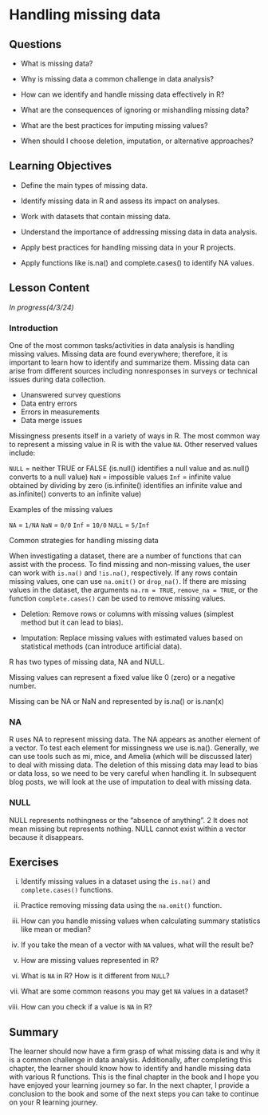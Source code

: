 # Handling missing data {#sec-missing}

## Questions

-   What is missing data?

-   Why is missing data a common challenge in data analysis?

-   How can we identify and handle missing data effectively in R?

-   What are the consequences of ignoring or mishandling missing data?

-   What are the best practices for imputing missing values?

-   When should I choose deletion, imputation, or alternative approaches?

## Learning Objectives

-   Define the main types of missing data.

-   Identify missing data in R and assess its impact on analyses.

-   Work with datasets that contain missing data.

-   Understand the importance of addressing missing data in data analysis.

-   Apply best practices for handling missing data in your R projects.

-   Apply functions like is.na() and complete.cases() to identify NA values.

## Lesson Content

*In progress(4/3/24)*

### Introduction

One of the most common tasks/activities in data analysis is handling missing values. Missing data are found everywhere; therefore, it is important to learn how to identify and summarize them. Missing data can arise from different sources including nonresponses in surveys or technical issues during data collection.

- Unanswered survey questions
- Data entry errors
- Errors in measurements
- Data merge issues

Missingness presents itself in a variety of ways in R. The most common way to represent a missing value in R is with the value ```NA```. Other reserved values include:

```NULL``` = neither TRUE or FALSE (is.null() identifies a null value and as.null() converts to a null value)
```NaN``` = impossible values
```Inf``` = infinite value obtained by dividing by zero (is.infinite() identifies an infinite value and as.infinite() converts to an infinite value)

Examples of the missing values

```NA``` = ```1/NA```
```NaN``` = ```0/0```
```Inf``` = ```10/0```
```NULL``` = ```5/Inf```

Common strategies for handling missing data

When investigating a dataset, there are a number of functions that can assist with the process. To find missing and non-missing values, the user can work with ```is.na()``` and ```!is.na()```, respectively. If any rows contain missing values, one can use ```na.omit()``` or ```drop_na()```. If there are missing values in the dataset, the arguments ```na.rm = TRUE```, ```remove_na = TRUE```, or the function ```complete.cases()``` can be used to remove missing values.

- Deletion: Remove rows or columns with missing values (simplest method but it can lead to bias).

- Imputation: Replace missing values with estimated values based on statistical methods (can introduce artificial data).

R has two types of missing data, NA and NULL.

Missing values can represent a fixed value like 0 (zero) or a negative number.
 
Missing can be NA or NaN and represented by is.na() or is.nan(x)

### NA

R uses NA to represent missing data. The NA appears as another element of a vector. To test each element for missingness we use is.na(). Generally, we can use tools such as mi, mice, and Amelia (which will be discussed later) to deal with missing data. The deletion of this missing data may lead to bias or data loss, so we need to be very careful when handling it. In subsequent blog posts, we will look at the use of imputation to deal with missing data.

### NULL

NULL represents nothingness or the “absence of anything”. 2
It does not mean missing but represents nothing. NULL cannot exist within a vector because it disappears.

## Exercises

i.  Identify missing values in a dataset using the `is.na()` and `complete.cases()` functions.

ii. Practice removing missing data using the `na.omit()` function.

iii. How can you handle missing values when calculating summary statistics like mean or median?

iv. If you take the mean of a vector with `NA` values, what will the result be?

v.  How are missing values represented in R?

vi. What is `NA` in R? How is it different from `NULL`?

vii. What are some common reasons you may get `NA` values in a dataset?

viii. How can you check if a value is `NA` in R?

## Summary

The learner should now have a firm grasp of what missing data is and why it is a common challenge in data analysis. Additionally, after completing this chapter, the learner should know how to identify and handle missing data with various R functions. This is the final chapter in the book and I hope you have enjoyed your learning journey so far. In the next chapter, I provide a conclusion to the book and some of the next steps you can take to continue on your R learning journey.
